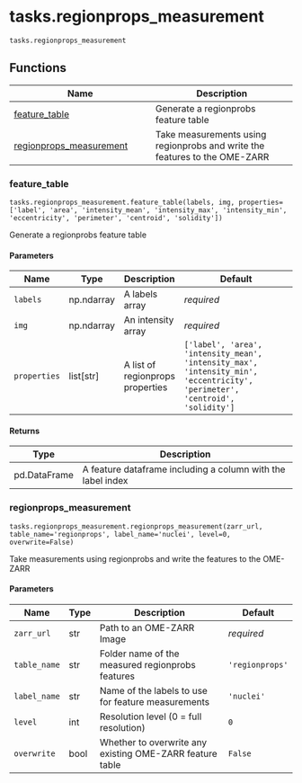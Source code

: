 # tasks.regionprops_measurement { #operetta_compose.tasks.regionprops_measurement }

`tasks.regionprops_measurement`



## Functions

| Name | Description |
| --- | --- |
| [feature_table](#operetta_compose.tasks.regionprops_measurement.feature_table) | Generate a regionprobs feature table |
| [regionprops_measurement](#operetta_compose.tasks.regionprops_measurement.regionprops_measurement) | Take measurements using regionprobs and write the features to the OME-ZARR |

### feature_table { #operetta_compose.tasks.regionprops_measurement.feature_table }

`tasks.regionprops_measurement.feature_table(labels, img, properties=['label', 'area', 'intensity_mean', 'intensity_max', 'intensity_min', 'eccentricity', 'perimeter', 'centroid', 'solidity'])`

Generate a regionprobs feature table

#### Parameters

| Name         | Type        | Description                      | Default                                                                                                                      |
|--------------|-------------|----------------------------------|------------------------------------------------------------------------------------------------------------------------------|
| `labels`     | np.ndarray  | A labels array                   | _required_                                                                                                                   |
| `img`        | np.ndarray  | An intensity array               | _required_                                                                                                                   |
| `properties` | list\[str\] | A list of regionprops properties | `['label', 'area', 'intensity_mean', 'intensity_max', 'intensity_min', 'eccentricity', 'perimeter', 'centroid', 'solidity']` |

#### Returns

| Type         | Description                                                 |
|--------------|-------------------------------------------------------------|
| pd.DataFrame | A feature dataframe including a column with the label index |

### regionprops_measurement { #operetta_compose.tasks.regionprops_measurement.regionprops_measurement }

`tasks.regionprops_measurement.regionprops_measurement(zarr_url, table_name='regionprops', label_name='nuclei', level=0, overwrite=False)`

Take measurements using regionprobs and write the features to the OME-ZARR

#### Parameters

| Name         | Type   | Description                                              | Default         |
|--------------|--------|----------------------------------------------------------|-----------------|
| `zarr_url`   | str    | Path to an OME-ZARR Image                                | _required_      |
| `table_name` | str    | Folder name of the measured regionprobs features         | `'regionprops'` |
| `label_name` | str    | Name of the labels to use for feature measurements       | `'nuclei'`      |
| `level`      | int    | Resolution level (0 = full resolution)                   | `0`             |
| `overwrite`  | bool   | Whether to overwrite any existing OME-ZARR feature table | `False`         |
